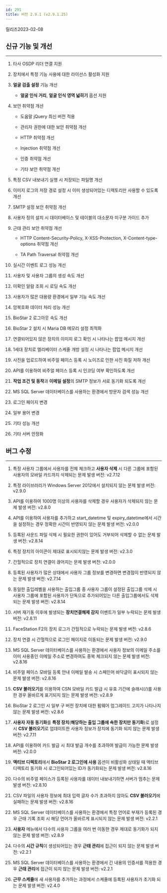 ```yaml
---
id: 291
title: 버전 2.9.1 (v2.9.1.25)
---
```


릴리즈<Separator/>2023-02-08

## 신규 기능 및 개선

---

1. 타사 OSDP 리더 연결 지원

2. 장치에서 특정 기능 사용에 대한 라이선스 활성화 지원

3. **얼굴 검출 설정** 기능 개선

    * **얼굴 인식 거리**, **얼굴 인식 영역 넓히기** 옵션 지원

4. 보안 취약점 개선

    * 도움말 jQuery 최신 버전 적용

    * 관리자 권한에 대한 보안 취약점 개선

    * HTTP 취약점 개선

    * Injection 취약점 개선

    * 인증 취약점 개선

    * 기타 보안 취약점 개선

5. 특정 CSV 내보내기 실행 시 저장되는 파일명 개선

6. 이미지 로그의 저장 경로 설정 시 이미 생성되어있는 디렉토리만 사용할 수 있도록 개선

7. SMTP 설정 보안 취약점 개선

8. 사용자 정의 설치 시 데이터베이스 및 테이블의 대소문자 미구분 가이드 추가

9. 근태 관리 보안 취약점 개선

    * HTTP Content-Security-Policy, X-XSS-Protection, X-Content-type-options 취약점 개선

    * TA Path Traversal 취약점 개선

10. 실시간 이벤트 로그 성능 개선

11. 사용자 및 사용자 그룹의 생성 속도 개선

12. 미확인 알람 조회 시 로딩 속도 개선

13. 사용자가 많은 대용량 환경에서 일부 기능 속도 개선

14. 암복호화 데이터 처리 성능 개선

15. BioStar 2 로그아웃 속도 개선

16. BioStar 2 설치 시 Maria DB 메모리 설정 최적화

17. 연결되어있지 않은 장치의 이미지 로그 확인 시 나타나는 팝업 메시지 개선

18. 1세대 장치로 엘리베이터 스케줄 개방 설정 시 나타나는 팝업 메시지 개선

19. 사진을 업로드하여 비주얼 페이스 등록 시 노이즈로 인한 사진 화질 저하 개선

20. API를 이용하여 비주얼 페이스 등록 시 인코딩 여부 확인하도록 개선

21. **작업 조건 및 동작**과 **이메일 설정**의 SMTP 정보가 서로 동기화 되도록 개선

22. MS SQL Server 데이터베이스를 사용하는 환경에서 방문자 검색 성능 개선

23. 로그인 페이지 변경

24. 일부 용어 변경

25. 기타 성능 개선

26. 기타 서버 안정화

## 버그 수정

---

<BugLists>

1. 특정 사용자 그룹에서 사용자를 전체 체크하고 **사용자 삭제** 시 다른 그룹에 포함된 사용자의 모바일 카드까지 삭제되는 문제 <Badge>발생 버전: v2.7.12</Badge>

2. 특정 라이브러리가 Windows Server 2012에서 설치되지 않는 문제 <Badge>발생 버전: v2.9.0</Badge>

3. API를 이용하여 1000명 이상의 사용자를 삭제할 경우 사용자가 삭제되지 않는 문제 <Badge>발생 버전: v2.8.0</Badge>

4. API를 이용하여 사용자를 추가하고 start_datetime 및 expiry_datetime에서 시간을 설정하는 경우 정확한 시간이 반영되지 않는 문제 <Badge>발생 버전: v2.0.0</Badge>

5. 등록된 사운드 파일 삭제 시 필요한 권한이 있어도 거부되어 삭제할 수 없는 문제 <Badge>발생 버전: v2.8.14</Badge>

6. 특정 장치의 아이콘이 제대로 표시되지않는 문제 <Badge>발생 버전: v2.3.0</Badge>

7. 간헐적으로 장치 연결이 끊어지는 문제 <Badge>발생 버전: v2.0.0</Badge>

8. 등록된 사용자가 많은 상태에서 사용자 그룹 정보를 변경하면 변경점이 반영되지 않는 문제 <Badge>발생 버전: v2.7.14</Badge>

9. 동일한 출입레벨을 사용하는 출입그룹 중 사용자 그룹이 설정된 출입그룹 삭제 시 사용자 그룹에 포함된 사용자가 단독으로 추가되어있는 다른 출입그룹에서도 삭제되는 문제 <Badge>발생 버전: v2.8.14</Badge>

10. 서버 재기동 이후에 발생되는 **장치연결해제 감지** 이벤트가 일부 누락되는 문제 <Badge>발생 버전: v2.8.11</Badge>

11. FaceStation F2의 장치 로그가 간헐적으로 누락되는 문제 <Badge>발생 버전: v2.8.6</Badge>

12. 장치 연결 시 간헐적으로 로그인 페이지로 이동되는 문제 <Badge>발생 버전: v2.9.0</Badge>

13. MS SQL Server 데이터베이스를 사용하는 환경에서 사용자 정보의 이메일 주소를 이미 사용중인 이메일 주소로 변경하여도 중복 체크되지 않는 문제 <Badge>발생 버전: v2.8.16</Badge>

14. 비주얼 페이스 모바일 등록 안내 이메일 발송 시 스페인어 바닥글이 표시되지 않는 문제 <Badge>발생 버전: v2.8.16</Badge>

15. **CSV 불러오기**를 이용하여 CSN 모바일 카드 발급 시 유효 기간에 슬래시(/)를 사용한 경우 올바르게 표기되지 않는 문제 <Badge>발생 버전: v2.8.9</Badge>

16. BioStar 2 로그인 시 일부 구 버전 장치에 대한 펌웨어 업그레이드 고지가 나타나지 않는 문제 <Badge>발생 버전: v2.8.6</Badge>

17. **사용자 자동 동기화**를 **특정 장치**(**해당하는 출입 그룹에 속한 장치만 동기화**)로 설정 시 **CSV 불러오기**로 업데이트한 사용자 정보가 장치에 동기화 되지 않는 문제 <Badge>발생 버전: v2.7.11</Badge>

18. API를 이용하여 카드 발급 시 최대 발급 개수를 초과하여 발급이 가능한 문제 <Badge>발생 버전: v2.0.0</Badge>

19. **액티브 디렉토리**에서 **BioStar 2 로그인에 사용** 옵션이 비활성화 상태일 때 액티브 디렉토리 동기화 시 로그인되어있는 ID가 동기화되는 문제 <Badge>발생 버전: v2.8.16</Badge>

20. 다수의 비주얼 페이스가 등록된 사용자를 데이터 내보내기하면 서버가 멈추는 문제 <Badge>발생 버전: v2.8.10</Badge>

21. CSV 파일의 사용자 정보에 최대 입력 글자 수가 초과하지 않아도 **CSV 불러오기**에 실패하는 문제 <Badge>발생 버전: v2.8.16</Badge>

22. MS SQL Server 데이터베이스를 사용하는 환경에서 특정 언어로 부재가 등록된 경우 근태 기록 조회 시 해당 언어가 올바르게 표시되지 않는 문제 <Badge>발생 버전: v2.2.1</Badge>

23. **사용자** 메뉴에서 다수의 사용자 그룹을 여러 번 이동한 경우 제대로 동기화가 되지 않는 문제 <Badge>발생 버전: v2.8.9</Badge>

24. 다수의 **시간 규칙**이 생성되어있는 경우 **근태 관리**에 접근이 되지 않는 문제 <Badge>발생 버전: v2.2.1</Badge>

25. MS SQL Server 데이터베이스를 사용하는 환경에서 긴 내용의 인증서를 적용한 경우 **근태 관리**에 접근이 되지 않는 문제 <Badge>발생 버전: v2.2.1</Badge>

26. **근무 스케줄**에 새 사용자를 추가하는 과정에서 스케줄에 등록된 사용자가 초기화 되는 문제 <Badge>발생 버전: v2.4.0</Badge>

</BugLists>